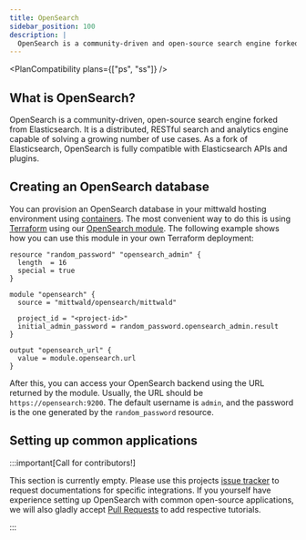 ```yaml
---
title: OpenSearch
sidebar_position: 100
description: |
  OpenSearch is a community-driven and open-source search engine forked from Elasticsearch.
---
```



<PlanCompatibility plans={["ps", "ss"]} />

## What is OpenSearch?

OpenSearch is a community-driven, open-source search engine forked from Elasticsearch. It is a distributed, RESTful search and analytics engine capable of solving a growing number of use cases. As a fork of Elasticsearch, OpenSearch is fully compatible with Elasticsearch APIs and plugins.

## Creating an OpenSearch database

You can provision an OpenSearch database in your mittwald hosting environment using [containers](../../workloads/containers). The most convenient way to do this is using [Terraform](../../deployment/terraform) using our [OpenSearch module](https://registry.terraform.io/modules/mittwald/opensearch/mittwald/latest). The following example shows how you can use this module in your own Terraform deployment:

```hcl
resource "random_password" "opensearch_admin" {
  length  = 16
  special = true
}

module "opensearch" {
  source = "mittwald/opensearch/mittwald"

  project_id = "<project-id>"
  initial_admin_password = random_password.opensearch_admin.result
}

output "opensearch_url" {
  value = module.opensearch.url
}
```

After this, you can access your OpenSearch backend using the URL returned by the module. Usually, the URL should be `https://opensearch:9200`. The default username is `admin`, and the password is the one generated by the `random_password` resource.

## Setting up common applications

:::important[Call for contributors!]

This section is currently empty. Please use this projects [issue tracker](https://github.com/mittwald/developer-portal/issues) to request documentations for specific integrations. If you yourself have experience setting up OpenSearch with common open-source applications, we will also gladly accept [Pull Requests](https://github.com/mittwald/developer-portal) to add respective tutorials.

:::
